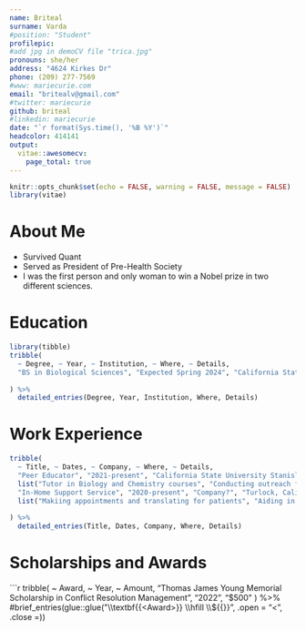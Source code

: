 ```yaml
---
name: Briteal
surname: Varda
#position: "Student"
profilepic: 
#add jpg in demoCV file "trica.jpg"
pronouns: she/her
address: "4624 Kirkes Dr"
phone: (209) 277-7569
#www: mariecurie.com
email: "britealv@gmail.com"
#twitter: mariecurie
github: briteal
#linkedin: mariecurie
date: "`r format(Sys.time(), '%B %Y')`"
headcolor: 414141
output:
  vitae::awesomecv:
    page_total: true
---
```


```r
knitr::opts_chunk$set(echo = FALSE, warning = FALSE, message = FALSE)
library(vitae)
```

# About Me

 * Survived Quant
 * Served as President of Pre-Health Society 
 * I was the first person and only woman to win a Nobel prize in two different sciences.

# Education

```r
library(tibble)
tribble(
  ~ Degree, ~ Year, ~ Institution, ~ Where, ~ Details, 
  "BS in Biological Sciences", "Expected Spring 2024", "California State University, Stanislaus", "Turlock, California",list("Minor in Chemical Sciences", "Summa Cum Laude")
  
) %>%
  detailed_entries(Degree, Year, Institution, Where, Details)
```

# Work Experience 

```r
tribble(
  ~ Title, ~ Dates, ~ Company, ~ Where, ~ Details, 
  "Peer Educator", "2021-present", "California State University Stanislaus", "Turlock, California", 
  list("Tutor in Biology and Chemistry courses", "Conducting outreach for students"), 
  "In-Home Support Service", "2020-present", "Company?", "Turlock, California", 
  list("Makiing appointments and translating for patients", "Aiding in basic needs for patients")
  
) %>%
  detailed_entries(Title, Dates, Company, Where, Details)
```

# Scholarships and Awards
```r
tribble(
  ~ Award, ~ Year, ~ Amount,
  "Thomas James Young Memorial Scholarship in Conflict Resolution Management", "2022", "$500"
) %>%
#brief_entries(glue::glue("\\textbf{{<Award>}} \\hfill \\${{<Amount>}}", .open = "<", .close =))
  
